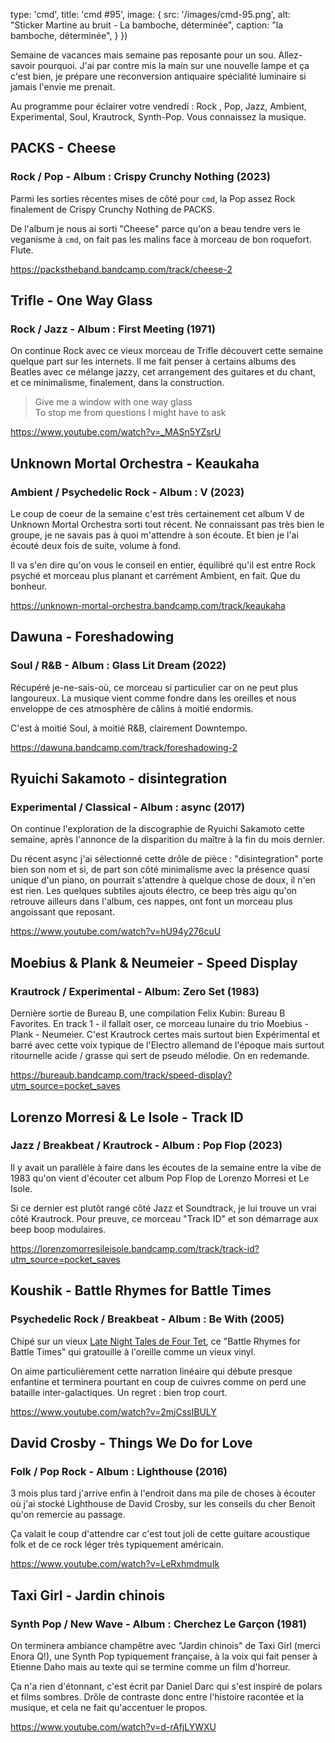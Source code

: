 
  type: 'cmd',
  title: 'cmd #95',
  image: {
    src: '/images/cmd-95.png',
    alt: "Sticker Martine au bruit - La bamboche, déterminée",
    caption: "la bamboche, déterminée",
  }
})

Semaine de vacances mais semaine pas reposante pour un sou. Allez-savoir pourquoi. J'ai par contre mis la main sur une nouvelle lampe et ça c'est bien, je prépare une reconversion antiquaire spécialité luminaire si jamais l'envie me prenait.

Au programme pour éclairer votre vendredi : Rock , Pop, Jazz, Ambient, Experimental, Soul, Krautrock, Synth-Pop. Vous connaissez la musique.



## PACKS - Cheese

### Rock / Pop - Album : Crispy Crunchy Nothing (2023)

Parmi les sorties récentes mises de côté pour `cmd`, la Pop assez Rock finalement de Crispy Crunchy Nothing de PACKS.

De l'album je nous ai sorti "Cheese" parce qu'on a beau tendre vers le veganisme à `cmd`, on fait pas les malins face à morceau de bon roquefort. Flute.

https://packstheband.bandcamp.com/track/cheese-2



## Trifle - One Way Glass

### Rock / Jazz - Album : First Meeting (1971)

On continue Rock avec ce vieux morceau de Trifle découvert cette semaine quelque part sur les internets. Il me fait penser à certains albums des Beatles avec ce mélange jazzy, cet arrangement des guitares et du chant, et ce minimalisme, finalement, dans la construction.

> Give me a window with one way glass<br/>
> To stop me from questions I might have to ask<br/>

https://www.youtube.com/watch?v=_MASn5YZsrU



## Unknown Mortal Orchestra - Keaukaha

### Ambient / Psychedelic Rock - Album : V (2023)

Le coup de coeur de la semaine c'est très certainement cet album V de Unknown Mortal Orchestra sorti tout récent. Ne connaissant pas très bien le groupe, je ne savais pas à quoi m'attendre à son écoute. Et bien je l'ai écouté deux fois de suite, volume à fond.

Il va s'en dire qu'on vous le conseil en entier, équilibré qu'il est entre Rock psyché et morceau plus planant et carrément Ambient, en fait. Que du bonheur.

https://unknown-mortal-orchestra.bandcamp.com/track/keaukaha



## Dawuna - Foreshadowing

### Soul / R&B - Album : Glass Lit Dream (2022)

Récupéré je-ne-sais-où, ce morceau si particulier car on ne peut plus langoureux. La musique vient comme fondre dans les oreilles et nous enveloppe de ces atmosphère de câlins à moitié endormis.

C'est à moitié Soul, à moitié R&B, clairement Downtempo.

https://dawuna.bandcamp.com/track/foreshadowing-2



## Ryuichi Sakamoto - disintegration

### Experimental / Classical - Album : async (2017)

On continue l'exploration de la discographie de Ryuichi Sakamoto cette semaine, après l'annonce de la disparition du maître à la fin du mois dernier.

Du récent async j'ai sélectionné cette drôle de pièce : "disintegration" porte bien son nom et si, de part son côté minimalisme avec la présence quasi unique d'un piano, on pourrait s'attendre à quelque chose de doux, il n'en est rien. Les quelques subtiles ajouts électro, ce beep très aigu qu'on retrouve ailleurs dans l'album, ces nappes, ont font un morceau plus angoissant que reposant.

https://www.youtube.com/watch?v=hU94y276cuU



## Moebius & Plank & Neumeier - Speed Display

### Krautrock / Experimental - Album: Zero Set (1983)

Dernière sortie de Bureau B, une compilation Felix Kubin: Bureau B Favorites. En track 1 - il fallait oser, ce morceau lunaire du trio Moebius - Plank - Neumeier. C'est Krautrock certes mais surtout bien Expérimental et barré avec cette voix typique de l'Electro allemand de l'époque mais surtout ritournelle acide / grasse qui sert de pseudo mélodie. On en redemande.

https://bureaub.bandcamp.com/track/speed-display?utm_source=pocket_saves



## Lorenzo Morresi & Le Isole - Track ID

### Jazz / Breakbeat / Krautrock - Album : Pop Flop (2023)

Il y avait un parallèle à faire dans les écoutes de la semaine entre la vibe de 1983 qu'on vient d'écouter cet album Pop Flop de Lorenzo Morresi et Le Isole.

Si ce dernier est plutôt rangé côté Jazz et Soundtrack, je lui trouve un vrai côté Krautrock. Pour preuve, ce morceau "Track ID" et son démarrage aux beep boop modulaires.

https://lorenzomorresileisole.bandcamp.com/track/track-id?utm_source=pocket_saves



## Koushik - Battle Rhymes for Battle Times

### Psychedelic Rock / Breakbeat - Album : Be With (2005)

Chipé sur un vieux [Late Night Tales de Four Tet](https://www.mixcloud.com/LateNightTalesOfficial/late-night-tales-four-tet-continuous-mix/?utm_source=pocket_saves), ce "Battle Rhymes for Battle Times" qui gratouille à l'oreille comme un vieux vinyl.

On aime particulièrement cette narration linéaire qui débute presque enfantine et terminera pourtant en coup de cuivres comme on perd une bataille inter-galactiques. Un regret : bien trop court.

https://www.youtube.com/watch?v=2mjCssIBULY



## David Crosby - Things We Do for Love

### Folk / Pop Rock - Album : Lighthouse (2016)

3 mois plus tard j'arrive enfin à l'endroit dans ma pile de choses à écouter où j'ai stocké Lighthouse de David Crosby, sur les conseils du cher Benoit qu'on remercie au passage.

Ça valait le coup d'attendre car c'est tout joli de cette guitare acoustique folk et de ce rock léger très typiquement américain.

https://www.youtube.com/watch?v=LeRxhmdmuIk



## Taxi Girl - Jardin chinois

### Synth Pop / New Wave - Album : Cherchez Le Garçon (1981)

On terminera ambiance champêtre avec "Jardin chinois" de Taxi Girl (merci Enora Q!), une Synth Pop typiquement française, à la voix qui fait penser à Etienne Daho mais au texte qui se termine comme un film d'horreur.

Ça n'a rien d'étonnant, c'est écrit par Daniel Darc qui s'est inspiré de polars et films sombres. Drôle de contraste donc entre l'histoire racontée et la musique, et cela ne fait qu'accentuer le propos.

https://www.youtube.com/watch?v=d-rAfjLYWXU


